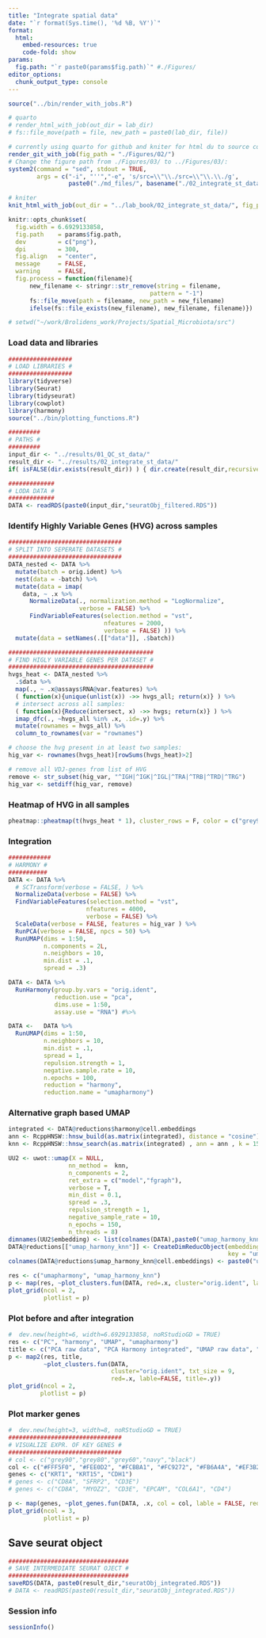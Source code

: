 ```yaml
---
title: "Integrate spatial data"
date: "`r format(Sys.time(), '%d %B, %Y')`"
format:
  html:
    embed-resources: true
    code-fold: show
params:
  fig.path: "`r paste0(params$fig.path)`" #./Figures/
editor_options: 
  chunk_output_type: console
---
```


```r
source("../bin/render_with_jobs.R")

# quarto
# render_html_with_job(out_dir = lab_dir)
# fs::file_move(path = file, new_path = paste0(lab_dir, file))

# currently using quarto for github and kniter for html du to source code option 
render_git_with_job(fig_path = "./Figures/02/")
# Change the figure path from ./Figures/03/ to ../Figures/03/:
system2(command = "sed", stdout = TRUE,
        args = c("-i", "''","-e", 's/src=\\"\\./src=\\"\\.\\./g',
                 paste0("./md_files/", basename("./02_integrate_st_data.md"))))

# kniter
knit_html_with_job(out_dir = "../lab_book/02_integrate_st_data/", fig_path = "./Figures/02/")
```

```r
knitr::opts_chunk$set(
  fig.width = 6.6929133858,
  fig.path    = params$fig.path,
  dev         = c("png"),
  dpi         = 300,
  fig.align   = "center",
  message     = FALSE,
  warning     = FALSE,
  fig.process = function(filename){
      new_filename <- stringr::str_remove(string = filename, 
                                        pattern = "-1")
      fs::file_move(path = filename, new_path = new_filename)
      ifelse(fs::file_exists(new_filename), new_filename, filename)})

# setwd("~/work/Brolidens_work/Projects/Spatial_Microbiota/src")
```

### Load data and libraries

```r
##################
# LOAD LIBRARIES #
##################
library(tidyverse)
library(Seurat)
library(tidyseurat)
library(cowplot)
library(harmony)
source("../bin/plotting_functions.R")

#########
# PATHS #
#########
input_dir <- "../results/01_QC_st_data/"
result_dir <- "../results/02_integrate_st_data/"
if( isFALSE(dir.exists(result_dir)) ) { dir.create(result_dir,recursive = TRUE) }

#############
# LODA DATA #
#############
DATA <- readRDS(paste0(input_dir,"seuratObj_filtered.RDS"))

```

### Identify Highly Variable Genes (HVG) across samples

```r
################################
# SPLIT INTO SEPERATE DATASETS #
################################
DATA_nested <- DATA %>%
  mutate(batch = orig.ident) %>%
  nest(data = -batch) %>%
  mutate(data = imap(
    data, ~ .x %>%
      NormalizeData(., normalization.method = "LogNormalize", 
                    verbose = FALSE) %>%
      FindVariableFeatures(selection.method = "vst", 
                           nfeatures = 2000, 
                           verbose = FALSE) )) %>%
  mutate(data = setNames(.[["data"]], .$batch))

#########################################
# FIND HIGLY VARIABLE GENES PER DATASET #
#########################################
hvgs_heat <- DATA_nested %>%
  .$data %>%
  map(., ~ .x@assays$RNA@var.features) %>%
  ( function(x){unique(unlist(x)) ->> hvgs_all; return(x)} ) %>%
  # intersect across all samples:
  ( function(x){Reduce(intersect, x) ->> hvgs; return(x)} ) %>% 
  imap_dfc(., ~hvgs_all %in% .x, .id=.y) %>%
  mutate(rownames = hvgs_all) %>%
  column_to_rownames(var = "rownames")

# choose the hvg present in at least two samples:
hig_var <- rownames(hvgs_heat)[rowSums(hvgs_heat)>2]

# remove all VDJ-genes from list of HVG
remove <- str_subset(hig_var, "^IGH|^IGK|^IGL|^TRA|^TRB|^TRD|^TRG")
hig_var <- setdiff(hig_var, remove)
```

### Heatmap of HVG in all samples

```r
pheatmap::pheatmap(t(hvgs_heat * 1), cluster_rows = F, color = c("grey90", "grey20"))
```

### Integration

```r
############
# HARMONY #
###########
DATA <- DATA %>%
  # SCTransform(verbose = FALSE, ) %>%
  NormalizeData(verbose = FALSE) %>%
  FindVariableFeatures(selection.method = "vst",
                      nfeatures = 4000,
                      verbose = FALSE) %>%
  ScaleData(verbose = FALSE, features = hig_var ) %>%
  RunPCA(verbose = FALSE, npcs = 50) %>%
  RunUMAP(dims = 1:50,
          n.components = 2L,
          n.neighbors = 10,
          min.dist = .1,
          spread = .3) 

DATA <- DATA %>%
  RunHarmony(group.by.vars = "orig.ident", 
             reduction.use = "pca",
             dims.use = 1:50, 
             assay.use = "RNA") #%>%

DATA <-   DATA %>%
  RunUMAP(dims = 1:50, 
          n.neighbors = 10,
          min.dist = .1,
          spread = 1,
          repulsion.strength = 1,
          negative.sample.rate = 10,
          n.epochs = 100,
          reduction = "harmony",
          reduction.name = "umapharmony")
```

### Alternative graph based UMAP

```r
integrated <- DATA@reductions$harmony@cell.embeddings
ann <- RcppHNSW::hnsw_build(as.matrix(integrated), distance = "cosine")
knn <- RcppHNSW::hnsw_search(as.matrix(integrated) , ann = ann , k = 15)

UU2 <- uwot::umap(X = NULL,
                 nn_method =  knn,
                 n_components = 2,
                 ret_extra = c("model","fgraph"),
                 verbose = T,
                 min_dist = 0.1,
                 spread = .3,
                 repulsion_strength = 1,
                 negative_sample_rate = 10,
                 n_epochs = 150,
                 n_threads = 8)
dimnames(UU2$embedding) <- list(colnames(DATA),paste0("umap_harmony_knn_", 1:2))
DATA@reductions[["umap_harmony_knn"]] <- CreateDimReducObject(embeddings = UU2$embedding, 
                                                              key = "umap_harmony_knn_")
colnames(DATA@reductions$umap_harmony_knn@cell.embeddings) <- paste0("umap_harmony_knn_", 1:2)
```

```r
res <- c("umapharmony", "umap_harmony_knn")
p <- map(res, ~plot_clusters.fun(DATA, red=.x, cluster="orig.ident", lable=FALSE, txt_size = 7))
plot_grid(ncol = 2, 
          plotlist = p)
```

### Plot before and after integration

```r
#  dev.new(height=6, width=6.6929133858, noRStudioGD = TRUE)
res <- c("PC", "harmony", "UMAP", "umapharmony")
title <- c("PCA raw data", "PCA Harmony integrated", "UMAP raw data", "UMAP Harmony integrated")
p <- map2(res, title, 
          ~plot_clusters.fun(DATA, 
                             cluster="orig.ident", txt_size = 9,
                             red=.x, lable=FALSE, title=.y))
plot_grid(ncol = 2, 
         plotlist = p)
```

### Plot marker genes

```r
#  dev.new(height=3, width=8, noRStudioGD = TRUE)
################################
# VISUALIZE EXPR. OF KEY GENES #
################################
# col <- c("grey90","grey80","grey60","navy","black")
col <- c("#FFF5F0", "#FEE0D2", "#FCBBA1", "#FC9272", "#FB6A4A", "#EF3B2C", "#CB181D", "#A50F15", "#67000D")
genes <- c("KRT1", "KRT15", "CDH1")
# genes <- c("CD8A", "SFRP2", "CD3E")
# genes <- c("CD8A", "MYOZ2", "CD3E", "EPCAM", "COL6A1", "CD4")

p <- map(genes, ~plot_genes.fun(DATA, .x, col = col, lable = FALSE, red="umapharmony"))
plot_grid(ncol = 3, 
          plotlist = p)
```

## Save seurat object

```r
##################################
# SAVE INTERMEDIATE SEURAT OJECT #
##################################
saveRDS(DATA, paste0(result_dir,"seuratObj_integrated.RDS"))
# DATA <- readRDS(paste0(result_dir,"seuratObj_integrated.RDS"))
```

### Session info

```r
sessionInfo()
```
